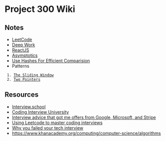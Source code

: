 = Project 300 Wiki =

== Notes ==
* [[LeetCode]]
* [[Deep Work]]
* [[ReactJS]]
* [[Asymptotics]]
* [[Use Hashes For Efficient Comparision]]
* Patterns
  1. [[The Sliding Window]]
  2. [[Two Pointers]]

== Resources ==
* [[Interview.school]]
* [[Coding Interview University]]
* [[Interview advice that got me offers from Google, Microsoft, and Stripe]]
* [[Using Leetcode to master coding interviews]]
* [[Why you failed your tech interview]]
* https://www.khanacademy.org/computing/computer-science/algorithms
